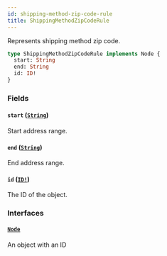 ```yaml
---
id: shipping-method-zip-code-rule
title: ShippingMethodZipCodeRule
---
```


Represents shipping method zip code.

```graphql
type ShippingMethodZipCodeRule implements Node {
  start: String
  end: String
  id: ID!
}
```

### Fields

#### `start` ([`String`](/api-reference/scalars/string.mdx))

Start address range.

#### `end` ([`String`](/api-reference/scalars/string.mdx))

End address range.

#### `id` ([`ID!`](/api-reference/scalars/id.mdx))

The ID of the object.

### Interfaces

#### [`Node`](/api-reference/interfaces/node.mdx)

An object with an ID
